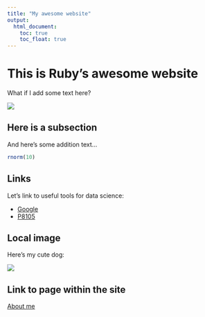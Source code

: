 ```yaml
---
title: "My awesome website"
output: 
  html_document:
    toc: true
    toc_float: true
---
```


# This is Ruby's awesome website

What if I add some text here?

![](https://media.giphy.com/media/drXGoW1iudhKw/giphy.gif)

## Here is a subsection

And here's some addition text...

```r
rnorm(10)
```

## Links

Let's link to useful tools for data science:

* [Google](https://www.google.com/)
* [P8105](https://p8105.com/)

## Local image

Here's my cute dog:

![](images/dog.jpg)

## Link to page within the site

[About me](About-me.html)

